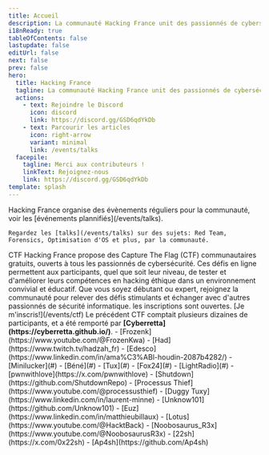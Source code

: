 ---
title: Accueil
description: La communauté Hacking France unit des passionnés de cybersécurité qui s'entraident sur les sujets liés à l'informatique. Nous sommes actif sur Discord, et organisons des événements réguliers.
i18nReady: true
tableOfContents: false
lastupdate: false
editUrl: false
next: false
prev: false
hero:
  title: Hacking France
  tagline: La communauté Hacking France unit des passionnés de cybersécurité qui s'entraident sur les sujets liés à l'informatique. Nous sommes actif sur Discord, et organisons des événements réguliers.
  actions:
    - text: Rejoindre le Discord
      icon: discord
      link: https://discord.gg/GSD6qdYkDb
    - text: Parcourir les articles
      icon: right-arrow
      variant: minimal
      link: /events/talks
  facepile:
    tagline: Merci aux contributeurs !
    linkText: Rejoignez-nous
    link: https://discord.gg/GSD6qdYkDb
template: splash
---


<CardGrid>
  <Card title="Evénements" icon="rocket">
    Hacking France organise des évènements réguliers pour la communauté, voir les [événements plannifiés](/events/talks).
  </Card>

  <Card title="Talks" icon="comment-alt">
    
    Regardez les [talks](/events/talks) sur des sujets: Red Team, Forensics, Optimisation d'OS et plus, par la communauté.
  </Card>

  <SplitCard title="Capture The Flag" icon="laptop">
    CTF Hacking France propose des Capture The Flag (CTF) communautaires gratuits, ouverts à tous les passionnés de cybersécurité. Ces défis en ligne permettent aux participants, quel que soit leur niveau, de tester et d'améliorer leurs compétences en hacking éthique dans un environnement convivial et éducatif. Que vous soyez débutant ou expert, rejoignez la communauté pour relever des défis stimulants et échanger avec d'autres passionnés de sécurité informatique.
    <b><span id="counterctf"></span></b> les inscriptions sont ouvertes. [Je m'inscris!](/events/ctf)  
    Le précédent CTF comptait plusieurs dizaines de participants, et a été remporté par <b>[Cyberretta](https://cyberretta.github.io/)</b>.
  </SplitCard>

  <ListCard title="Administration" icon="open-book">
    - [Frozenk](https://www.youtube.com/@FrozenKwa)
    - [Had](https://www.twitch.tv/hadzah_fr)
    - [Edesco](https://www.linkedin.com/in/ama%C3%ABl-houdin-2087b4282/)
    - [Minilucker](#)
    - [Béné](#)
    - [Tux](#)
    - [Fox24](#)
    - [LightRadio](#)
    - [pwnwithlove](https://x.com/pwnwithlove)
  </ListCard>

  <ListCard title="Membres éminents" icon="puzzle">
    - [Shutdown](https://github.com/ShutdownRepo)
    - [Processus Thief](https://www.youtube.com/@processusthief)
    - [Duggy Tuxy](https://www.linkedin.com/in/laurent-minne)
    - [Unknow101](https://github.com/Unknow101)
    - [Euz](https://www.linkedin.com/in/matthieubillaux)
    - [Lotus](https://www.youtube.com/@HacktBack)
    - [Noobosaurus_R3x](https://www.youtube.com/@NoobosaurusR3x)
    - [22sh](https://x.com/0x22sh)
    - [Ap4sh](https://github.com/Ap4sh)
  </ListCard>
</CardGrid>
